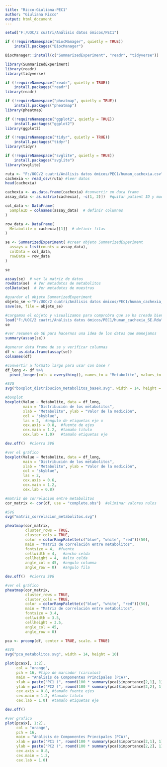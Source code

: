 ---
title: "Ricco-Giuliana-PEC1"
author: "Giuliana Ricco"
output: html_document
---
```{r Directorio}
setwd("F:/UOC/2 cuatri/Análisis datos ómicos/PEC1")
```

```{r Librerias}
if (!requireNamespace("BiocManager", quietly = TRUE))
    install.packages("BiocManager")

BiocManager::install(c("SummarizedExperiment", "readr", "tidyverse"))

library(SummarizedExperiment)
library(readr)
library(tidyverse)

if (!requireNamespace("readr", quietly = TRUE)) 
    install.packages("readr")
library(readr)

if (!requireNamespace("pheatmap", quietly = TRUE)) 
    install.packages("pheatmap")
library(pheatmap)

if (!requireNamespace("ggplot2", quietly = TRUE)) 
    install.packages("ggplot2")
library(ggplot2)

if (!requireNamespace("tidyr", quietly = TRUE)) 
    install.packages("tidyr")
library(tidyr)

if (!requireNamespace("svglite", quietly = TRUE)) 
    install.packages("svglite")
library(svglite)
```

```{r Datos}
ruta <- "F:/UOC/2 cuatri/Análisis datos ómicos/PEC1/human_cachexia.csv" #cargar datos
cachexia <- read_csv(ruta) #leer datos
head(cachexia)
```

```{r SummarizedExperiment}
cachexia <- as.data.frame(cachexia) #convertir en data frame
assay_data <- as.matrix(cachexia[, -c(1, 2)])  #quitar patient ID y mucleloss

col_data <- DataFrame(
  SampleID = colnames(assay_data)  # definir columnas
)

row_data <- DataFrame(
  Metabolite = cachexia[[1]]  # definir filas
)

se <- SummarizedExperiment( #crear objeto SummarizedExperiment 
  assays = list(counts = assay_data), 
  colData = col_data, 
  rowData = row_data
)

se
```

```{r Ver SE}
assay(se)  # ver la matriz de datos
rowData(se)  # Ver metadatos de metabolitos
colData(se)  # Ver metadatos de muestras
```

```{r Guardar SE}
#guardar el objeto SummarizedExperiment 
objeto_se <-"F:/UOC/2 cuatri/Análisis datos ómicos/PEC1/human_cachexia_SE.Rda"
save(se, file = objeto_se)
```

```{r Cargar SE}
#cargamos el objeto y visualizamos para comprobra que se ha creado bien
load("F:/UOC/2 cuatri/Análisis datos ómicos/PEC1/human_cachexia_SE.Rda")
se
```

```{r Resumen SE}
#ver resumen de SE para hacernos una idea de los datos que manejamos
summary(assay(se))
```
```{r Data Frame}
#generar data frame de se y verificar columnas
df <- as.data.frame(assay(se))
colnames(df)
```

```{r Boxplot}
#convertir a formato largo para usar con base r
df_long <- df %>%
  pivot_longer(cols = everything(), names_to = "Metabolite", values_to = "Value")

#SVG
svg("boxplot_distribucion_metabolitos_baseR.svg", width = 14, height = 10)  

#boxplot
boxplot(Value ~ Metabolite, data = df_long, 
        main = "Distribución de los metabolitos",
        xlab = "Metabolito", ylab = "Valor de la medición",
        col = "skyblue", 
        las = 2,  #angulo de etiquetas eje x
        cex.axis = 0.8,  #fuente de ejes
        cex.main = 1.2,  #tamaño titulo
        cex.lab = 1.0)   #tamaño etiquetas eje

dev.off()  #cierra SVG

#ver el gráfico
boxplot(Value ~ Metabolite, data = df_long, 
        main = "Distribución de los metabolitos",
        xlab = "Metabolito", ylab = "Valor de la medición",
        col = "skyblue", 
        las = 2,  
        cex.axis = 0.6,  
        cex.main = 1.2, 
        cex.lab = 0.8)   

```



```{r Matriz de Correlación}
#matriz de correlacion entre metabolitos
cor_matrix <- cor(df, use = "complete.obs")  #eliminar valores nulos

#SVG
svg("matriz_correlacion_metabolitos.svg") 

pheatmap(cor_matrix, 
         cluster_rows = TRUE, 
         cluster_cols = TRUE, 
         color = colorRampPalette(c("blue", "white", "red"))(50), 
         main = "Matriz de correlación entre metabolitos",
         fontsize = 4,  #fuente
         cellwidth = 4,   #ancho celda
         cellheight = 4,  #alto celda
         angle_col = 45,  #angulo columna 
         angle_row = 0)   #angulo fila

dev.off()  #cierra SVG

#ver el gráfico
pheatmap(cor_matrix, 
         cluster_rows = TRUE, 
         cluster_cols = TRUE, 
         color = colorRampPalette(c("blue", "white", "red"))(50), 
         main = "Matriz de correlación entre metabolitos",
         fontsize = 3.4,  
         cellwidth = 3.5, 
         cellheight = 3.5, 
         angle_col = 45, 
         angle_row = 0)
```

```{r PCA}
pca <- prcomp(df, center = TRUE, scale. = TRUE) 

#SVG
svg("pca_metabolitos.svg", width = 14, height = 10) 

plot(pca$x[, 1:2], 
     col = "orange", 
     pch = 16, #tipo de marcador (circulos)
     main = "Análisis de Componentes Principales (PCA)", 
     xlab = paste("PC1 (", round(100 * summary(pca)$importance[2,1], 1), "%)", sep = ""),
     ylab = paste("PC2 (", round(100 * summary(pca)$importance[2,2], 1), "%)", sep = ""),
     cex.axis = 0.8, #tamaño fuente ejes
     cex.main = 1.2, #tamaño titulo
     cex.lab = 1.0)  #tamaño etiquetas eje

dev.off()  

#ver grafico
plot(pca$x[, 1:2], 
     col = "orange", 
     pch = 16, 
     main = "Análisis de Componentes Principales (PCA)", 
     xlab = paste("PC1 (", round(100 * summary(pca)$importance[2,1], 1), "%)", sep = ""),
     ylab = paste("PC2 (", round(100 * summary(pca)$importance[2,2], 1), "%)", sep = ""),
     cex.axis = 0.8, 
     cex.main = 1.2, 
     cex.lab = 1.0)
```




